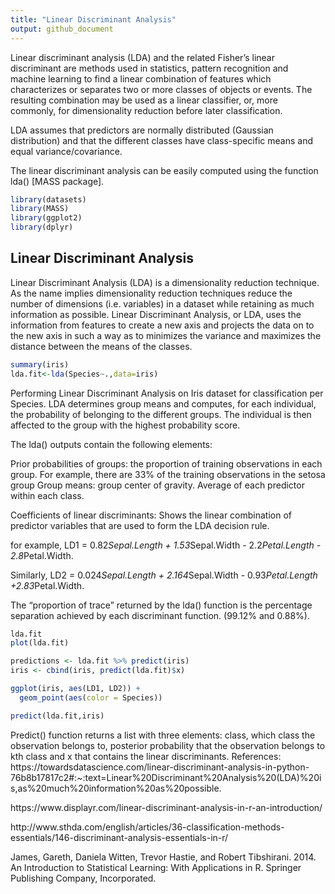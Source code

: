 ---
title: "Linear Discriminant Analysis"
output: github_document
---

Linear discriminant analysis (LDA) and the related Fisher’s linear discriminant are methods used in statistics, pattern recognition and machine learning to find a linear combination of features which characterizes or separates two or more classes of objects or events. The resulting combination may be used as a linear classifier, or, more commonly, for dimensionality reduction before later classification.

LDA assumes that predictors are normally distributed (Gaussian distribution) and that the different classes have class-specific means and equal variance/covariance.

The linear discriminant analysis can be easily computed using the function lda() [MASS package].

```{r setup, include=TRUE,warning=FALSE}
library(datasets)
library(MASS)
library(ggplot2)
library(dplyr)
```

## Linear Discriminant Analysis

Linear Discriminant Analysis (LDA) is a dimensionality reduction technique. As the name implies dimensionality reduction techniques reduce the number of dimensions (i.e. variables) in a dataset while retaining as much information as possible. Linear Discriminant Analysis, or LDA, uses the information from features to create a new axis and projects the data on to the new axis in such a way as to minimizes the variance and maximizes the distance between the means of the  classes.


```{r lda}
summary(iris)
lda.fit<-lda(Species~.,data=iris)
```

Performing Linear Discriminant Analysis on Iris dataset for classification per Species.
LDA determines group means and computes, for each individual, the probability of belonging to the different groups. The individual is then affected to the group with the highest probability score.

The lda() outputs contain the following elements:

Prior probabilities of groups: the proportion of training observations in each group. For example, there are 33% of the training observations in the setosa group
Group means: group center of gravity. Average of each predictor within each class.

Coefficients of linear discriminants: Shows the linear combination of predictor variables that are used to form the LDA decision rule. 

for example, LD1 = 0.82*Sepal.Length + 1.53*Sepal.Width - 2.2*Petal.Length - 2.8*Petal.Width. 

Similarly, LD2 = 0.024*Sepal.Length + 2.164*Sepal.Width - 0.93*Petal.Length +2.83*Petal.Width.

The “proportion of trace” returned by the lda() function is the percentage separation achieved by each discriminant function.  (99.12% and 0.88%).

```{r lda2}
lda.fit
plot(lda.fit)

predictions <- lda.fit %>% predict(iris)
iris <- cbind(iris, predict(lda.fit)$x)

ggplot(iris, aes(LD1, LD2)) +
  geom_point(aes(color = Species))
```
```{r}
predict(lda.fit,iris)


```

Predict() function returns a list with three elements: class, which class the observation belongs to, posterior probability that the observation belongs to kth class and x that contains the linear discriminants.
References:
https://towardsdatascience.com/linear-discriminant-analysis-in-python-76b8b17817c2#:~:text=Linear%20Discriminant%20Analysis%20(LDA)%20is,as%20much%20information%20as%20possible.

https://www.displayr.com/linear-discriminant-analysis-in-r-an-introduction/

http://www.sthda.com/english/articles/36-classification-methods-essentials/146-discriminant-analysis-essentials-in-r/

James, Gareth, Daniela Witten, Trevor Hastie, and Robert Tibshirani. 2014. An Introduction to Statistical Learning: With Applications in R. Springer Publishing Company, Incorporated.


